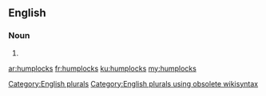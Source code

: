==English==

===Noun===
{{head|en}}

# {{plural of|humplock}}

[[Category:English plurals]][[Category:English plurals using obsolete wikisyntax]]

[[ar:humplocks]]
[[fr:humplocks]]
[[ku:humplocks]]
[[my:humplocks]]